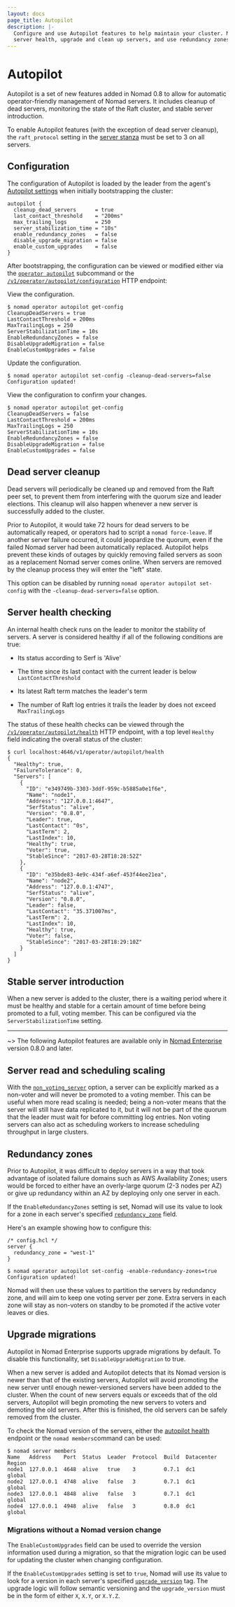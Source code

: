 ```yaml
---
layout: docs
page_title: Autopilot
description: |-
  Configure and use Autopilot features to help maintain your cluster. Monitor
  server health, upgrade and clean up servers, and use redundancy zones.
---
```


# Autopilot

Autopilot is a set of new features added in Nomad 0.8 to allow for automatic
operator-friendly management of Nomad servers. It includes cleanup of dead
servers, monitoring the state of the Raft cluster, and stable server
introduction.

To enable Autopilot features (with the exception of dead server cleanup), the
`raft_protocol` setting in the [server stanza] must be set to 3 on all servers.

## Configuration

The configuration of Autopilot is loaded by the leader from the agent's
[Autopilot settings] when initially bootstrapping the cluster:

```hcl
autopilot {
  cleanup_dead_servers      = true
  last_contact_threshold    = "200ms"
  max_trailing_logs         = 250
  server_stabilization_time = "10s"
  enable_redundancy_zones   = false
  disable_upgrade_migration = false
  enable_custom_upgrades    = false
}

```

After bootstrapping, the configuration can be viewed or modified either via the
[`operator autopilot`] subcommand or the
[`/v1/operator/autopilot/configuration`] HTTP endpoint:

View the configuration.

```shell-session
$ nomad operator autopilot get-config
CleanupDeadServers = true
LastContactThreshold = 200ms
MaxTrailingLogs = 250
ServerStabilizationTime = 10s
EnableRedundancyZones = false
DisableUpgradeMigration = false
EnableCustomUpgrades = false
```

Update the configuration.

```shell-session
$ nomad operator autopilot set-config -cleanup-dead-servers=false
Configuration updated!
```

View the configuration to confirm your changes.

```shell-session
$ nomad operator autopilot get-config
CleanupDeadServers = false
LastContactThreshold = 200ms
MaxTrailingLogs = 250
ServerStabilizationTime = 10s
EnableRedundancyZones = false
DisableUpgradeMigration = false
EnableCustomUpgrades = false
```

## Dead server cleanup

Dead servers will periodically be cleaned up and removed from the Raft peer set,
to prevent them from interfering with the quorum size and leader elections. This
cleanup will also happen whenever a new server is successfully added to the
cluster.

Prior to Autopilot, it would take 72 hours for dead servers to be automatically
reaped, or operators had to script a `nomad force-leave`. If another server
failure occurred, it could jeopardize the quorum, even if the failed Nomad
server had been automatically replaced. Autopilot helps prevent these kinds of
outages by quickly removing failed servers as soon as a replacement Nomad server
comes online. When servers are removed by the cleanup process they will enter
the "left" state.

This option can be disabled by running `nomad operator autopilot set-config`
with the `-cleanup-dead-servers=false` option.

## Server health checking

An internal health check runs on the leader to monitor the stability of servers.
A server is considered healthy if all of the following conditions are true:

- Its status according to Serf is 'Alive'

- The time since its last contact with the current leader is below
  `LastContactThreshold`

- Its latest Raft term matches the leader's term

- The number of Raft log entries it trails the leader by does not exceed
  `MaxTrailingLogs`

The status of these health checks can be viewed through the
[`/v1/operator/autopilot/health`] HTTP endpoint, with a top level `Healthy`
field indicating the overall status of the cluster:

```shell-session
$ curl localhost:4646/v1/operator/autopilot/health
{
  "Healthy": true,
  "FailureTolerance": 0,
  "Servers": [
    {
      "ID": "e349749b-3303-3ddf-959c-b5885a0e1f6e",
      "Name": "node1",
      "Address": "127.0.0.1:4647",
      "SerfStatus": "alive",
      "Version": "0.8.0",
      "Leader": true,
      "LastContact": "0s",
      "LastTerm": 2,
      "LastIndex": 10,
      "Healthy": true,
      "Voter": true,
      "StableSince": "2017-03-28T18:28:52Z"
    },
    {
      "ID": "e35bde83-4e9c-434f-a6ef-453f44ee21ea",
      "Name": "node2",
      "Address": "127.0.0.1:4747",
      "SerfStatus": "alive",
      "Version": "0.8.0",
      "Leader": false,
      "LastContact": "35.371007ms",
      "LastTerm": 2,
      "LastIndex": 10,
      "Healthy": true,
      "Voter": false,
      "StableSince": "2017-03-28T18:29:10Z"
    }
  ]
}

```

## Stable server introduction

When a new server is added to the cluster, there is a waiting period where it
must be healthy and stable for a certain amount of time before being promoted to
a full, voting member. This can be configured via the `ServerStabilizationTime`
setting.

---

~> The following Autopilot features are available only in [Nomad Enterprise]
version 0.8.0 and later.

## Server read and scheduling scaling

With the [`non_voting_server`] option, a server can be explicitly marked as a
non-voter and will never be promoted to a voting member. This can be useful when
more read scaling is needed; being a non-voter means that the server will still
have data replicated to it, but it will not be part of the quorum that the
leader must wait for before committing log entries. Non voting servers can also
act as scheduling workers to increase scheduling throughput in large clusters.

## Redundancy zones

Prior to Autopilot, it was difficult to deploy servers in a way that took
advantage of isolated failure domains such as AWS Availability Zones; users
would be forced to either have an overly-large quorum (2-3 nodes per AZ) or give
up redundancy within an AZ by deploying only one server in each.

If the `EnableRedundancyZones` setting is set, Nomad will use its value to look
for a zone in each server's specified [`redundancy_zone`] field.

Here's an example showing how to configure this:

```hcl
/* config.hcl */
server {
  redundancy_zone = "west-1"
}
```

```shell-session
$ nomad operator autopilot set-config -enable-redundancy-zones=true
Configuration updated!
```

Nomad will then use these values to partition the servers by redundancy zone,
and will aim to keep one voting server per zone. Extra servers in each zone will
stay as non-voters on standby to be promoted if the active voter leaves or dies.

## Upgrade migrations

Autopilot in Nomad Enterprise supports upgrade migrations by default. To disable
this functionality, set `DisableUpgradeMigration` to true.

When a new server is added and Autopilot detects that its Nomad version is newer
than that of the existing servers, Autopilot will avoid promoting the new server
until enough newer-versioned servers have been added to the cluster. When the
count of new servers equals or exceeds that of the old servers, Autopilot will
begin promoting the new servers to voters and demoting the old servers. After
this is finished, the old servers can be safely removed from the cluster.

To check the Nomad version of the servers, either the [autopilot health]
endpoint or the `nomad members`command can be used:

```shell-session
$ nomad server members
Name   Address    Port  Status  Leader  Protocol  Build  Datacenter  Region
node1  127.0.0.1  4648  alive   true    3         0.7.1  dc1         global
node2  127.0.0.1  4748  alive   false   3         0.7.1  dc1         global
node3  127.0.0.1  4848  alive   false   3         0.7.1  dc1         global
node4  127.0.0.1  4948  alive   false   3         0.8.0  dc1         global
```

### Migrations without a Nomad version change

The `EnableCustomUpgrades` field can be used to override the version information
used during a migration, so that the migration logic can be used for updating
the cluster when changing configuration.

If the `EnableCustomUpgrades` setting is set to `true`, Nomad will use its value
to look for a version in each server's specified [`upgrade_version`] tag. The
upgrade logic will follow semantic versioning and the `upgrade_version` must be
in the form of either `X`, `X.Y`, or `X.Y.Z`.

[`/v1/operator/autopilot/configuration`]: /nomad/api-docs/operator/autopilot
[`/v1/operator/autopilot/health`]: /nomad/api-docs/operator/autopilot#read-health
[`non_voting_server`]: /nomad/docs/configuration/server#non_voting_server
[`operator autopilot`]: /nomad/commands/operator
[`redundancy_zone`]: /nomad/docs/configuration/server#redundancy_zone
[`upgrade_version`]: /nomad/docs/configuration/server#upgrade_version
[autopilot health]: /nomad/api-docs/operator#read-health
[autopilot settings]: /nomad/docs/configuration/autopilot
[nomad enterprise]: https://www.hashicorp.com/products/nomad
[server stanza]: /nomad/docs/configuration/server
[version upgrade section]: /nomad/docs/upgrade/upgrade-specific#raft-protocol-version-compatibility
